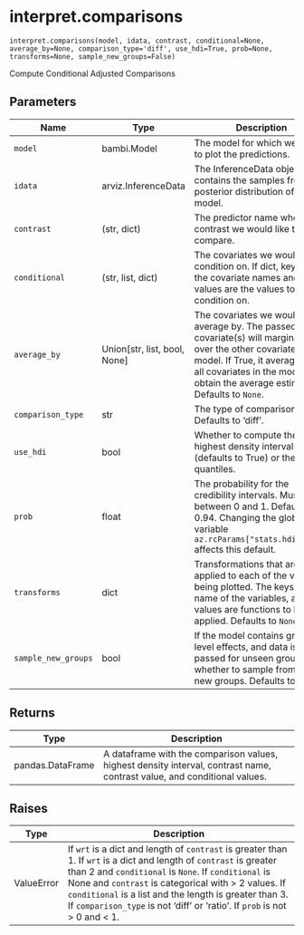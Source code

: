 # interpret.comparisons { #bambi.interpret.comparisons }

`interpret.comparisons(model, idata, contrast, conditional=None, average_by=None, comparison_type='diff', use_hdi=True, prob=None, transforms=None, sample_new_groups=False)`

Compute Conditional Adjusted Comparisons

## Parameters

| Name                | Type                           | Description                                                                                                                                                                                                                            | Default    |
|---------------------|--------------------------------|----------------------------------------------------------------------------------------------------------------------------------------------------------------------------------------------------------------------------------------|------------|
| `model`             | bambi.Model                    | The model for which we want to plot the predictions.                                                                                                                                                                                   | _required_ |
| `idata`             | arviz.InferenceData            | The InferenceData object that contains the samples from the posterior distribution of the model.                                                                                                                                       | _required_ |
| `contrast`          | (str, dict)                    | The predictor name whose contrast we would like to compare.                                                                                                                                                                            | _required_ |
| `conditional`       | (str, list, dict)              | The covariates we would like to condition on. If dict, keys are the covariate names and values are the values to condition on.                                                                                                         | `None`     |
| `average_by`        | Union\[str, list, bool, None\] | The covariates we would like to average by. The passed covariate(s) will marginalize over the other covariates in the model. If True, it averages over all covariates in the model to obtain the average estimate. Defaults to `None`. | `None`     |
| `comparison_type`   | str                            | The type of comparison to plot. Defaults to 'diff'.                                                                                                                                                                                    | `'diff'`   |
| `use_hdi`           | bool                           | Whether to compute the highest density interval (defaults to True) or the quantiles.                                                                                                                                                   | `True`     |
| `prob`              | float                          | The probability for the credibility intervals. Must be between 0 and 1. Defaults to 0.94. Changing the global variable `az.rcParams["stats.hdi_prob"]` affects this default.                                                           | `None`     |
| `transforms`        | dict                           | Transformations that are applied to each of the variables being plotted. The keys are the name of the variables, and the values are functions to be applied. Defaults to `None`.                                                       | `None`     |
| `sample_new_groups` | bool                           | If the model contains group-level effects, and data is passed for unseen groups, whether to sample from the new groups. Defaults to `False`.                                                                                           | `False`    |

## Returns

| Type             | Description                                                                                                              |
|------------------|--------------------------------------------------------------------------------------------------------------------------|
| pandas.DataFrame | A dataframe with the comparison values, highest density interval, contrast name, contrast value, and conditional values. |

## Raises

| Type       | Description                                                                                                                                                                                                                                                                                                                                                                 |
|------------|-----------------------------------------------------------------------------------------------------------------------------------------------------------------------------------------------------------------------------------------------------------------------------------------------------------------------------------------------------------------------------|
| ValueError | If `wrt` is a dict and length of `contrast` is greater than 1. If `wrt` is a dict and length of `contrast` is greater than 2 and `conditional` is `None`. If `conditional` is None and `contrast` is categorical with > 2 values. If `conditional` is a list and the length is greater than 3. If `comparison_type` is not 'diff' or 'ratio'. If `prob` is not > 0 and < 1. |